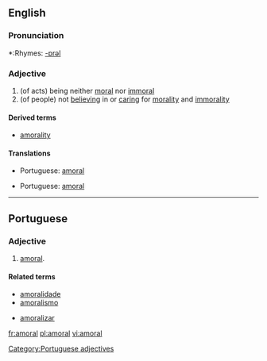 ==English==

===Pronunciation===
*:Rhymes: [[Rhymes:English:-ɒrəl|-ɒrəl]]

===Adjective===
{{en-adj-more}}

# (of acts) being neither [[moral]] nor [[immoral]]
# (of people) not [[believing]] in or [[caring]] for [[morality]] and [[immorality]]

====Derived terms====
*[[amorality]]

====Translations====
{{top|of acts}}
*Portuguese: [[#Portuguese|amoral]]
{{mid}}
{{bottom}}

{{top|of people}}
*Portuguese: [[#Portuguese|amoral]]
{{mid}}
{{bottom}}

----

==Portuguese==
===Adjective===
{{pt-adj|feminine=amoral|masculine plural=amorais|feminine plural=amorais}}
# [[#English|amoral]].

====Related terms====
{{top2}}
*[[amoralidade]]
*[[amoralismo]]
{{mid2}}
*[[amoralizar]]
{{bottom}}

[[Category:Portuguese adjectives]]

[[fr:amoral]]
[[pl:amoral]]
[[vi:amoral]]